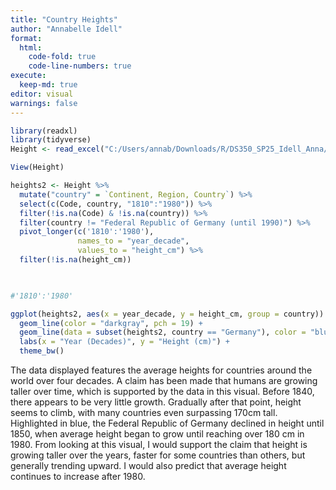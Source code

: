 ```yaml
---
title: "Country Heights"
author: "Annabelle Idell"
format: 
  html:
    code-fold: true
    code-line-numbers: true
execute: 
  keep-md: true
editor: visual
warnings: false
---
```


```r
library(readxl)
library(tidyverse)
Height <- read_excel("C:/Users/annab/Downloads/R/DS350_SP25_Idell_Anna/week_04/Height.xlsx", skip = 1)

View(Height)
```

```r
heights2 <- Height %>%
  mutate("country" = `Continent, Region, Country`) %>% 
  select(c(Code, country, "1810":"1980")) %>% 
  filter(!is.na(Code) & !is.na(country)) %>%
  filter(country != "Federal Republic of Germany (until 1990)") %>% 
  pivot_longer(c('1810':'1980'), 
               names_to = "year_decade", 
               values_to = "height_cm") %>% 
  filter(!is.na(height_cm))
  


#'1810':'1980'
```

```r
ggplot(heights2, aes(x = year_decade, y = height_cm, group = country)) +
  geom_line(color = "darkgray", pch = 19) +
  geom_line(data = subset(heights2, country == "Germany"), color = "blue", pch = 19, size = 1) +
  labs(x = "Year (Decades)", y = "Height (cm)") +
  theme_bw()
```

The data displayed features the average heights for countries around the world over four decades. A claim has been made that humans are growing taller over time, which is supported by the data in this visual. Before 1840, there appears to be very little growth. Gradually after that point, height seems to climb, with many countries even surpassing 170cm tall. Highlighted in blue, the Federal Republic of Germany declined in height until 1850, when average height began to grow until reaching over 180 cm in 1980. From looking at this visual, I would support the claim that height is growing taller over the years, faster for some countries than others, but generally trending upward. I would also predict that average height continues to increase after 1980.
